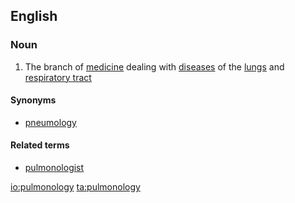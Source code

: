 ==English==

===Noun===
{{wikipedia}}
{{en-noun|-}}

#{{medicine}} The branch of [[medicine]] dealing with [[disease]]s of the [[lungs]] and [[respiratory tract]]

====Synonyms====
* [[pneumology]]

====Related terms====
*[[pulmonologist]]

[[io:pulmonology]]
[[ta:pulmonology]]